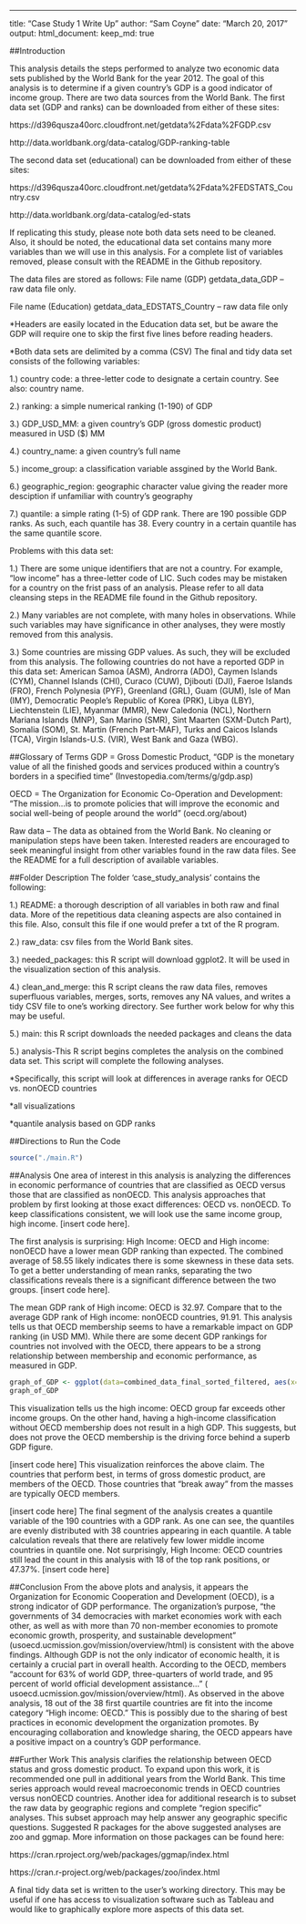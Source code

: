 ---
title: "Case Study 1 Write Up"
author: "Sam Coyne"
date: "March 20, 2017"
output: 
  html_document:
    keep_md: true

##Introduction

This analysis details the steps performed to analyze two economic data sets published by the World Bank for the year 2012. The goal of this analysis is to determine if a given country’s GDP is a good indicator of income group. There are two data sources from the World Bank. The first data set (GDP and ranks) can be downloaded from either of these sites:

https://d396qusza40orc.cloudfront.net/getdata%2Fdata%2FGDP.csv

http://data.worldbank.org/data-catalog/GDP-ranking-table

The second data set (educational) can be downloaded from either of these sites:

https://d396qusza40orc.cloudfront.net/getdata%2Fdata%2FEDSTATS_Country.csv

http://data.worldbank.org/data-catalog/ed-stats

If replicating this study, please note both data sets need to be cleaned. Also, it should be noted, the educational data set contains many more variables than we will use in this analysis. For a complete list of variables removed, please consult with the README in the Github repository. 

The data files are stored as follows:
File name (GDP) getdata_data_GDP – raw data file only.

File name (Education) getdata_data_EDSTATS_Country – raw data file only

*Headers are easily located in the Education data set, but be aware the GDP will require one to skip the first five lines
before reading headers.

*Both data sets are delimited by a comma (CSV)
The final and tidy data set consists of the following variables:

1.) country code: a three-letter code to designate a certain country. See also: country name.

2.) ranking: a simple numerical ranking (1-190) of GDP

3.) GDP_USD_MM: a given country's GDP (gross domestic product) measured in USD ($) MM

4.) country_name: a given country's full name

5.) income_group: a classification variable assgined by the World Bank.

6.) geographic_region: geographic character value giving the reader more desciption if unfamiliar with country's geography

7.) quantile: a simple rating (1-5) of GDP rank. There are 190 possible GDP ranks. As such, each quantile has 38. Every country in a certain quantile has the same quantile score.

Problems with this data set:

1.) There are some unique identifiers that are not a country. For example, “low income” has a three-letter code of LIC. Such codes may be mistaken for a country on the frist pass of an analysis. Please refer to all data cleansing steps in the README file found in the Github repository. 

2.) Many variables are not complete, with many holes in observations. While such variables may have significance in other analyses, they were mostly removed from this analysis.

3.) Some countries are missing GDP values. As such, they will be excluded from this analysis. The following countries do not have a reported GDP in this data set: American Samoa (ASM), Androrra (ADO), Caymen Islands (CYM), Channel Islands (CHI), Curaco (CUW), Djibouti (DJI), Faeroe Islands (FRO), French Polynesia (PYF), Greenland (GRL), Guam (GUM), Isle of Man (IMY), Democratic People’s Republic of Korea (PRK), Libya (LBY), Liechtenstein (LIE), Myanmar (MMR), New Caledonia (NCL), Northern Mariana Islands (MNP), San Marino (SMR), Sint Maarten (SXM-Dutch Part), Somalia (SOM), St. Martin (French Part-MAF), Turks and Caicos Islands (TCA), Virgin Islands-U.S. (VIR), West Bank and Gaza (WBG).  

##Glossary of Terms
GDP = Gross Domestic Product, "GDP is the monetary value of all the finished goods and services produced within a country's borders in a specified time" (Investopedia.com/terms/g/gdp.asp)

OECD = The Organization for Economic Co-Operation and Development: "The mission...is to promote policies that will improve the economic and social well-being of people around the world" (oecd.org/about)

Raw data – The data as obtained from the World Bank. No cleaning or manipulation steps have been taken. Interested readers are encouraged to seek meaningful insight from other variables found in the raw data files. See the README for a full description of available variables. 

##Folder Description
The folder ‘case_study_analysis’ contains the following:

1.) README: a thorough description of all variables in both raw and final data. More of the repetitious data cleaning aspects are also contained in this file. Also, consult this file if one would prefer a txt of the R program.

2.)  raw_data: csv files from the World Bank sites. 

3.) needed_packages: this R script will download ggplot2. It will be used in the visualization section of this analysis.

4.) clean_and_merge: this R script cleans the raw data files, removes superfluous variables, merges, sorts, removes any NA values, and writes a tidy CSV file to one’s working directory. See further work below for why this may be useful. 

5.) main: this R script downloads the needed packages and cleans the data

5.) analysis-This R script begins completes the analysis on the combined data set. This script will complete the following analyses. 

  *Specifically, this script will look at differences in average ranks for OECD vs. nonOECD countries

  *all visualizations
  
  *quantile analysis based on GDP ranks

##Directions to Run the Code
```r
source("./main.R")
```



##Analysis
One area of interest in this analysis is analyzing the differences in economic performance of countries that are classified as OECD versus those that are classified as nonOECD. This analysis approaches that problem by first looking at those exact differences: OECD vs. nonOECD. To keep classifications consistent, we will look use the same income group, high income. [insert code here]. 

The first analysis is surprising: High Income: OECD and High income: nonOECD have a lower mean GDP ranking than expected. The combined average of 58.55 likely indicates there is some skewness in these data sets. To get a better understanding of mean ranks, separating the two classifications reveals there is a significant difference between the two groups. [insert code here]. 

The mean GDP rank of High income: OECD is 32.97. Compare that to the average GDP rank of High income: nonOECD countries, 91.91. This analysis tells us that OECD membership seems to have a remarkable impact on GDP ranking (in USD MM). While there are some decent GDP rankings for countries not involved with the OECD, there appears to be a strong relationship between membership and economic performance, as measured in GDP. 

```r
graph_of_GDP <- ggplot(data=combined_data_final_sorted_filtered, aes(x=reorder(income_group,-GDP_USD_MM), y=GDP_USD_MM)) + geom_bar(aes(fill=income_group), stat="identity", color="black", position=position_dodge())
graph_of_GDP
```


This visualization tells us the high income: OECD group far exceeds other income groups. On the other hand, having a high-income classification without OECD membership does not result in a high GDP. This suggests, but does not prove the OECD membership is the driving force behind a superb GDP figure. 

[insert code here]
This visualization reinforces the above claim. The countries that perform best, in terms of gross domestic product, are members of the OECD. Those countries that “break away” from the masses are typically OECD members. 

[insert code here]
The final segment of the analysis creates a quantile variable of the 190 countries with a GDP rank. As one can see, the quantiles are evenly distributed with 38 countries appearing in each quantile. A table calculation reveals that there are relatively few lower middle income countries in quantile one. Not surprisingly, High Income: OECD countries still lead the count in this analysis with 18 of the top rank positions, or 47.37%.
[insert code here]

##Conclusion
From the above plots and analysis, it appears the Organization for Economic Cooperation and Development (OECD), is a strong indicator of GDP performance. The organization’s purpose, “the governments of 34 democracies with market economies work with each other, as well as with more than 70 non-member economies to promote economic growth, prosperity, and sustainable development” (usoecd.ucmission.gov/mission/overview/html) is consistent with the above findings. Although GDP is not the only indicator of economic health, it is certainly a crucial part in overall health. According to the OECD, members “account for 63% of world GDP, three-quarters of world trade, and 95 percent of world official development assistance…” ( usoecd.ucmission.gov/mission/overview/html). As observed in the above analysis, 18 out of the 38 first quartile countries are fit into the income category “High income: OECD.” This is possibly due to the sharing of best practices in economic development the organization promotes. By encouraging collaboration and knowledge sharing, the OECD appears have a positive impact on a country’s GDP performance. 


##Further Work
This analysis clarifies the relationship between OECD status and gross domestic product. To expand upon this work, it is recommended one pull in additional years from the World Bank. This time series approach would reveal macroeconomic trends in OECD countries versus nonOECD countries. Another idea for additional research is to subset the raw data by geographic regions and complete “region specific” analyses. This subset approach may help answer any geographic specific questions. Suggested R packages for the above suggested analyses are zoo and ggmap. More information on those packages can be found here: 

https://cran.rproject.org/web/packages/ggmap/index.html

https://cran.r-project.org/web/packages/zoo/index.html

A final tidy data set is written to the user’s working directory. This may be useful if one has access to visualization software such as Tableau and would like to graphically explore more aspects of this data set. 






